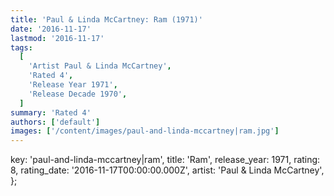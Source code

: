 ```yaml
---
title: 'Paul & Linda McCartney: Ram (1971)'
date: '2016-11-17'
lastmod: '2016-11-17'
tags:
  [
    'Artist Paul & Linda McCartney',
    'Rated 4',
    'Release Year 1971',
    'Release Decade 1970',
  ]
summary: 'Rated 4'
authors: ['default']
images: ['/content/images/paul-and-linda-mccartney|ram.jpg']
---
```


  key: 'paul-and-linda-mccartney|ram',
  title: 'Ram',
  release_year: 1971,
  rating: 8,
  rating_date: '2016-11-17T00:00:00.000Z',
  artist: 'Paul & Linda McCartney',
};

<MusicRating data={data} />

